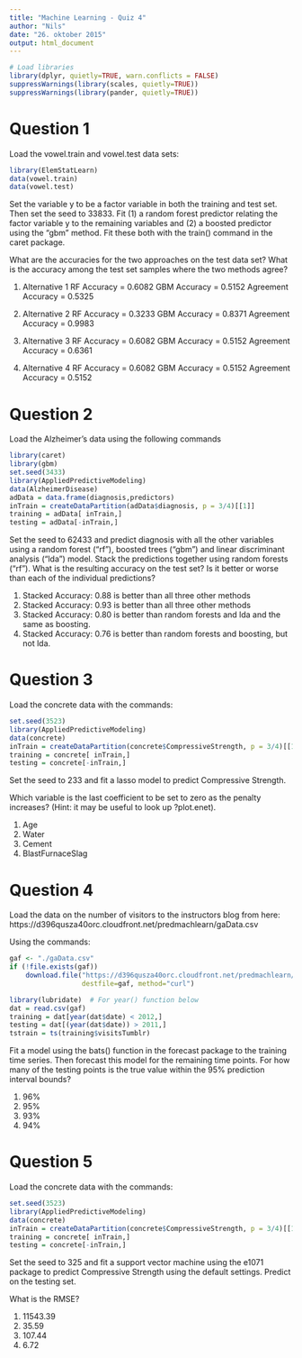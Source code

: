 ---
title: "Machine Learning - Quiz 4"
author: "Nils"
date: "26. oktober 2015"
output: html_document
---
```{r, results="hide", echo=FALSE}
# Load libraries
library(dplyr, quietly=TRUE, warn.conflicts = FALSE)
suppressWarnings(library(scales, quietly=TRUE))
suppressWarnings(library(pander, quietly=TRUE))
```

# Question 1

Load the vowel.train and vowel.test data sets: 

```{r}
library(ElemStatLearn)
data(vowel.train)
data(vowel.test) 
```

Set the variable y to be a factor variable in both the training and test set. Then set the seed to 33833. Fit (1) a random forest predictor relating the factor variable y to the remaining variables and (2) a boosted predictor using the "gbm" method. Fit these both with the train() command in the caret package. 

What are the accuracies for the two approaches on the test data set? What is the accuracy among the test set samples where the two methods agree? 

1. Alternative 1
RF Accuracy = 0.6082 
GBM Accuracy = 0.5152 
Agreement Accuracy = 0.5325  

2. Alternative 2
RF Accuracy = 0.3233 
GBM Accuracy = 0.8371 
Agreement Accuracy = 0.9983 

3. Alternative 3
RF Accuracy = 0.6082 
GBM Accuracy = 0.5152 
Agreement Accuracy = 0.6361 

4. Alternative 4
RF Accuracy = 0.6082 
GBM Accuracy = 0.5152 
Agreement Accuracy = 0.5152 


# Question 2

Load the Alzheimer's data using the following commands 
```{r}
library(caret)
library(gbm)
set.seed(3433)
library(AppliedPredictiveModeling)
data(AlzheimerDisease)
adData = data.frame(diagnosis,predictors)
inTrain = createDataPartition(adData$diagnosis, p = 3/4)[[1]]
training = adData[ inTrain,]
testing = adData[-inTrain,]
```

Set the seed to 62433 and predict diagnosis with all the other variables using a random forest ("rf"), boosted trees ("gbm") and linear discriminant analysis ("lda") model. Stack the predictions together using random forests ("rf"). What is the resulting accuracy on the test set? Is it better or worse than each of the individual predictions? 

1. Stacked Accuracy: 0.88 is better than all three other methods 
2. Stacked Accuracy: 0.93 is better than all three other methods 
3. Stacked Accuracy: 0.80 is better than random forests and lda and the same as boosting.  
4. Stacked Accuracy: 0.76 is better than random forests and boosting, but not lda.  

# Question 3

Load the concrete data with the commands: 
```{r}
set.seed(3523)
library(AppliedPredictiveModeling)
data(concrete)
inTrain = createDataPartition(concrete$CompressiveStrength, p = 3/4)[[1]]
training = concrete[ inTrain,]
testing = concrete[-inTrain,]
```

Set the seed to 233 and fit a lasso model to predict Compressive Strength. 

Which variable is the last coefficient to be set to zero as the penalty increases? (Hint: it may be useful to look up ?plot.enet). 

1. Age 
2. Water 
3. Cement 
4. BlastFurnaceSlag 


# Question 4

Load the data on the number of visitors to the instructors blog from here: 
https://d396qusza40orc.cloudfront.net/predmachlearn/gaData.csv

Using the commands:
```{r}

gaf <- "./gaData.csv"
if (!file.exists(gaf))
    download.file("https://d396qusza40orc.cloudfront.net/predmachlearn/gaData.csv", 
                  destfile=gaf, method="curl")

library(lubridate)  # For year() function below
dat = read.csv(gaf)
training = dat[year(dat$date) < 2012,]
testing = dat[(year(dat$date)) > 2011,]
tstrain = ts(training$visitsTumblr)
```

Fit a model using the bats() function in the forecast package to the training time series. Then forecast this model for the remaining time points. For how many of the testing points is the true value within the 95% prediction interval bounds? 

1. 96% 
2. 95% 
3. 93% 
4. 94% 

# Question 5

Load the concrete data with the commands: 

```{r} 
set.seed(3523)
library(AppliedPredictiveModeling)
data(concrete)
inTrain = createDataPartition(concrete$CompressiveStrength, p = 3/4)[[1]]
training = concrete[ inTrain,]
testing = concrete[-inTrain,]
```

Set the seed to 325 and fit a support vector machine using the e1071 package to predict Compressive Strength using the default settings. Predict on the testing set. 

What is the RMSE? 

1. 11543.39 
2. 35.59 
3. 107.44 
4. 6.72

